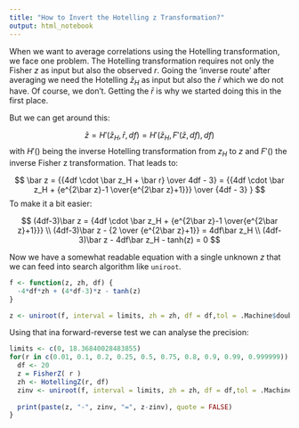 ```yaml
---
title: "How to Invert the Hotelling z Transformation?"
output: html_notebook
---
```


When we want to average correlations using the Hotelling transformation, we face one problem. The Hotelling transformation requires not only the Fisher $z$ as input but also the observed $r$. Going the 'inverse route' after averaging we need the Hotelling $\bar z_H$ as input but also the $\bar r$ which we do not have. Of course, we don't. Getting the $\bar r$ is why we started doing this in the first place.

But we can get around this:

$$
\bar z = H'(\bar z_H, \bar r, df) = H'(\bar z_H, F'(\bar z, df), df)
$$
with $H'()$ being the inverse Hotelling transformation from $z_H$ to $z$ and $F'()$ the inverse Fisher z transformation. That leads to:

$$
\bar z = {{4df \cdot \bar z_H + \bar r} \over 4df - 3} =
{{4df \cdot \bar z_H + {e^{2\bar z}-1 \over{e^{2\bar z}+1}}}  \over {4df - 3} }
$$
To make it a bit easier:

$$
(4df-3)\bar z = {4df \cdot \bar z_H + {e^{2\bar z}-1 \over{e^{2\bar z}+1}}}
\\
(4df-3)\bar z - {2 \over {e^{2\bar z}+1}} = 4df\bar z_H
\\
(4df-3)\bar z - 4df\bar z_H - tanh(z) = 0
$$

Now we have a somewhat readable equation with a single unknown $z$ that we can feed into search algorithm like `uniroot`.



```r
f <- function(z, zh, df) {
  -4*df*zh + (4*df-3)*z - tanh(z)
}

z <- uniroot(f, interval = limits, zh = zh, df = df,tol = .Machine$double.eps^0.5)[1]
```

Using that ina forward-reverse test we can analyse the precision:

```r
limits <- c(0, 18.36840028483855)
for(r in c(0.01, 0.1, 0.2, 0.25, 0.5, 0.75, 0.8, 0.9, 0.99, 0.999999)) {
  df <- 20
  z = FisherZ( r )
  zh <- HotellingZ(r, df)
  zinv <- uniroot(f, interval = limits, zh = zh, df = df,tol = .Machine$double.eps)[[1]]
  
  print(paste(z, "-", zinv, "=", z-zinv), quote = FALSE)
}
```


